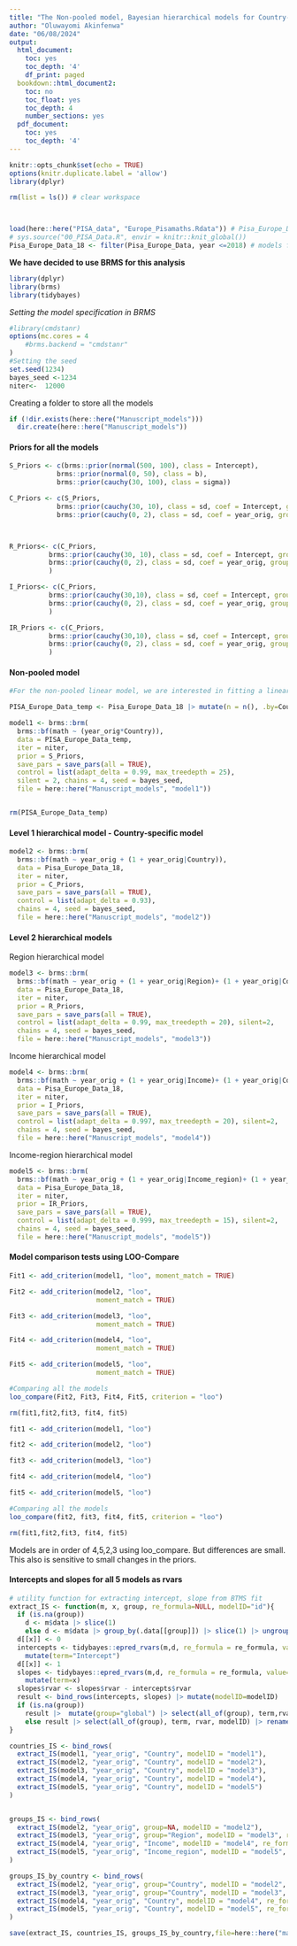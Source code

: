 ```yaml
---
title: "The Non-pooled model, Bayesian hierarchical models for Country-specific, Region, Income and Income-region"
author: "Oluwayomi Akinfenwa"
date: "06/08/2024"
output:
  html_document:
    toc: yes
    toc_depth: '4'
    df_print: paged
  bookdown::html_document2:
    toc: no
    toc_float: yes
    toc_depth: 4
    number_sections: yes
  pdf_document:
    toc: yes
    toc_depth: '4'
---
```


```r
knitr::opts_chunk$set(echo = TRUE)
options(knitr.duplicate.label = 'allow')
library(dplyr)
```


```r
rm(list = ls()) # clear workspace



load(here::here("PISA_data", "Europe_Pisamaths.Rdata")) # Pisa_Europe_Data constructed by sourcing 00_PISA_Data.R
# sys.source("00_PISA_Data.R", envir = knitr::knit_global())
Pisa_Europe_Data_18 <- filter(Pisa_Europe_Data, year <=2018) # models fit w/o 2022

```

**We have decided to use BRMS for this analysis**

```r

library(dplyr)
library(brms)
library(tidybayes)
```

*Setting the model specification in BRMS*

```r
#library(cmdstanr)
options(mc.cores = 4
    #brms.backend = "cmdstanr"
)
#Setting the seed
set.seed(1234)
bayes_seed <-1234
niter<-  12000

```

Creating a folder to store all the models

```r
if (!dir.exists(here::here("Manuscript_models")))
  dir.create(here::here("Manuscript_models"))
```


#### Priors for all the models

```r
S_Priors <- c(brms::prior(normal(500, 100), class = Intercept),
            brms::prior(normal(0, 50), class = b),
            brms::prior(cauchy(30, 100), class = sigma))

C_Priors <- c(S_Priors,
            brms::prior(cauchy(30, 10), class = sd, coef = Intercept, group=Country), 
            brms::prior(cauchy(0, 2), class = sd, coef = year_orig, group=Country))



R_Priors<- c(C_Priors,
          brms::prior(cauchy(30, 10), class = sd, coef = Intercept, group= Region),
          brms::prior(cauchy(0, 2), class = sd, coef = year_orig, group= Region)
          )

I_Priors<- c(C_Priors,
          brms::prior(cauchy(30,10), class = sd, coef = Intercept, group= Income),
          brms::prior(cauchy(0, 2), class = sd, coef = year_orig, group= Income)
          )

IR_Priors <- c(C_Priors,
          brms::prior(cauchy(30,10), class = sd, coef = Intercept, group= Income_region),
          brms::prior(cauchy(0, 2), class = sd, coef = year_orig, group= Income_region)
          )
```


#### Non-pooled model


```r
#For the non-pooled linear model, we are interested in fitting a linear model omitting the countries with one data point.

PISA_Europe_Data_temp <- Pisa_Europe_Data_18 |> mutate(n = n(), .by=Country) |> filter(n > 1) 

model1 <- brms::brm(
  brms::bf(math ~ (year_orig*Country)),
  data = PISA_Europe_Data_temp,
  iter = niter, 
  prior = S_Priors,
  save_pars = save_pars(all = TRUE),
  control = list(adapt_delta = 0.99, max_treedepth = 25),
  silent = 2, chains = 4, seed = bayes_seed, 
  file = here::here("Manuscript_models", "model1"))


rm(PISA_Europe_Data_temp)
```


#### Level 1 hierarchical model - Country-specific model

```r

model2 <- brms::brm(
  brms::bf(math ~ year_orig + (1 + year_orig|Country)),
  data = Pisa_Europe_Data_18,
  iter = niter, 
  prior = C_Priors,
  save_pars = save_pars(all = TRUE),
  control = list(adapt_delta = 0.93),
  chains = 4, seed = bayes_seed, 
  file = here::here("Manuscript_models", "model2"))

```


#### Level 2 hierarchical models

Region hierarchical model

```r

model3 <- brms::brm(
  brms::bf(math ~ year_orig + (1 + year_orig|Region)+ (1 + year_orig|Country)),
  data = Pisa_Europe_Data_18,
  iter = niter, 
  prior = R_Priors,
  save_pars = save_pars(all = TRUE),
  control = list(adapt_delta = 0.99, max_treedepth = 20), silent=2,
  chains = 4, seed = bayes_seed,
  file = here::here("Manuscript_models", "model3"))

```

Income hierarchical model


```r

model4 <- brms::brm(
  brms::bf(math ~ year_orig + (1 + year_orig|Income)+ (1 + year_orig|Country)),
  data = Pisa_Europe_Data_18,
  iter = niter, 
  prior = I_Priors,
  save_pars = save_pars(all = TRUE),
  control = list(adapt_delta = 0.997, max_treedepth = 20), silent=2,
  chains = 4, seed = bayes_seed, 
  file = here::here("Manuscript_models", "model4"))

```

Income-region hierarchical model


```r

model5 <- brms::brm(
  brms::bf(math ~ year_orig + (1 + year_orig|Income_region)+ (1 + year_orig|Country)),
  data = Pisa_Europe_Data_18,
  iter = niter, 
  prior = IR_Priors,
  save_pars = save_pars(all = TRUE),
  control = list(adapt_delta = 0.999, max_treedepth = 15), silent=2,
  chains = 4, seed = bayes_seed,
  file = here::here("Manuscript_models", "model5"))

```

#### Model comparison tests using LOO-Compare

```r
Fit1 <- add_criterion(model1, "loo", moment_match = TRUE)

Fit2 <- add_criterion(model2, "loo",
                      moment_match = TRUE)

Fit3 <- add_criterion(model3, "loo",
                      moment_match = TRUE)

Fit4 <- add_criterion(model4, "loo",
                      moment_match = TRUE)

Fit5 <- add_criterion(model5, "loo",
                      moment_match = TRUE)

#Comparing all the models
loo_compare(Fit2, Fit3, Fit4, Fit5, criterion = "loo")

rm(fit1,fit2,fit3, fit4, fit5)
```


```r
fit1 <- add_criterion(model1, "loo")

fit2 <- add_criterion(model2, "loo")

fit3 <- add_criterion(model3, "loo")

fit4 <- add_criterion(model4, "loo")

fit5 <- add_criterion(model5, "loo")

#Comparing all the models
loo_compare(fit2, fit3, fit4, fit5, criterion = "loo")

rm(fit1,fit2,fit3, fit4, fit5)
```

Models are in order of 4,5,2,3 using loo_compare. But differences are small. This also is sensitive to small changes in the priors.


#### Intercepts and slopes for all 5 models as rvars

```r
# utility function for extracting intercept, slope from BTMS fit
extract_IS <- function(m, x, group, re_formula=NULL, modelID="id"){
  if (is.na(group))
    d <- m$data |> slice(1) 
    else d <- m$data |> group_by(.data[[group]]) |> slice(1) |> ungroup()
  d[[x]] <- 0
  intercepts <- tidybayes::epred_rvars(m,d, re_formula = re_formula, value="rvar") |>
    mutate(term="Intercept")
  d[[x]] <- 1
  slopes <- tidybayes::epred_rvars(m,d, re_formula = re_formula, value="rvar") |>
    mutate(term=x)
  slopes$rvar <- slopes$rvar - intercepts$rvar
  result <- bind_rows(intercepts, slopes) |> mutate(modelID=modelID)
  if (is.na(group))
    result |>  mutate(group="global") |> select(all_of(group), term,rvar, modelID) 
    else result |> select(all_of(group), term, rvar, modelID) |> rename(group=group)
}

countries_IS <- bind_rows(
  extract_IS(model1, "year_orig", "Country", modelID = "model1"),
  extract_IS(model2, "year_orig", "Country", modelID = "model2"),
  extract_IS(model3, "year_orig", "Country", modelID = "model3"),
  extract_IS(model4, "year_orig", "Country", modelID = "model4"),
  extract_IS(model5, "year_orig", "Country", modelID = "model5")
)


groups_IS <- bind_rows(
  extract_IS(model2, "year_orig", group=NA, modelID = "model2"),
  extract_IS(model3, "year_orig", group="Region", modelID = "model3", re_formula="~year_orig|Region") ,
  extract_IS(model4, "year_orig", "Income", modelID = "model4", re_formula="~year_orig|Income"),
  extract_IS(model5, "year_orig", "Income_region", modelID = "model5", re_formula="~year_orig|Income_region")
)

groups_IS_by_country <- bind_rows(
  extract_IS(model2, "year_orig", group="Country", modelID = "model2", re_formula=NA),
  extract_IS(model3, "year_orig", group="Country", modelID = "model3", re_formula="~year_orig|Region") ,
  extract_IS(model4, "year_orig", "Country", modelID = "model4", re_formula="~year_orig|Income"),
  extract_IS(model5, "year_orig", "Country", modelID = "model5", re_formula="~year_orig|Income_region")
)

save(extract_IS, countries_IS, groups_IS_by_country,file=here::here("manuscript_models", "extract_IS.Rdata"))
```



